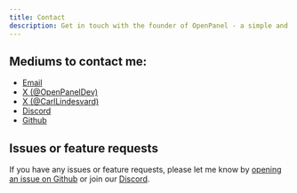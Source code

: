 ```yaml
---
title: Contact
description: Get in touch with the founder of OpenPanel - a simple and affordable alternative to Mixpanel combining product and web analytics.
---
```


##  Mediums to contact me:

- [Email](mailto:hello@openpanel.dev)
- [X (@OpenPanelDev)](https://x.com/OpenPanelDev)
- [X (@CarlLindesvard)](https://x.com/CarlLindesvard)
- [Discord](https://discord.gg/openpanel)
- [Github](https://github.com/Openpanel-dev/openpanel/)

## Issues or feature requests

If you have any issues or feature requests, please let me know by [opening an issue on Github](https://github.com/Openpanel-dev/openpanel/issues) or join our [Discord](https://discord.gg/openpanel).